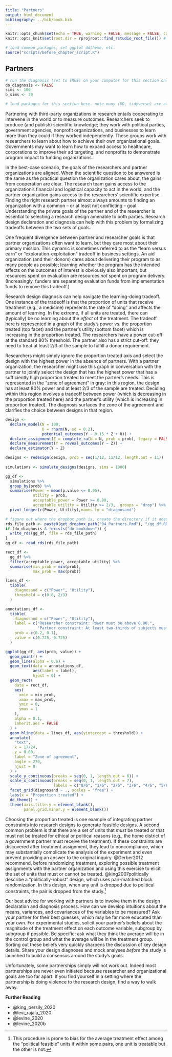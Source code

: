 ```yaml
---
title: "Partners"
output: html_document
bibliography: ../bib/book.bib 
---
```


<!-- note do_bookdown is set in index.rmd, so we know if you're running just this .Rmd or compiling the book-->
```r
knitr::opts_chunk$set(echo = TRUE, warning = FALSE, message = FALSE, cache = FALSE)
knitr::opts_knit$set(root.dir = rprojroot::find_rstudio_root_file()) # files are all relative to RStudio project home
```

```r
# load common packages, set ggplot ddtheme, etc.
source("scripts/before_chapter_script.R")
```

<!-- start post here, do not edit above -->

## Partners

<!-- make sure to rename the section title below -->

```r
# run the diagnosis (set to TRUE) on your computer for this section only before pushing to Github. no diagnosis will ever take place on github.
do_diagnosis <- FALSE
sims <- 100
b_sims <- 20
```

```r
# load packages for this section here. note many (DD, tidyverse) are already available, see scripts/package-list.R
```

Partnering with third-party organizations in research entails cooperating to intervene in the world or to measure outcomes. Researchers seek to produce (and publish) scientific knowledge; they work with political parties, government agencies, nonprofit organizations, and businesses to learn more than they could if they worked independently. These groups work with researchers to learn about how to achieve their own organizational goals. Governments may want to learn how to expand access to healthcare, corporations to improve their ad targeting, and nonprofits to demonstrate program impact to funding organizations.

In the best-case scenario, the goals of the researchers and partner organizations are aligned. When the scientific question to be answered is the same as the practical question the organization cares about, the gains from cooperation are clear. The research team gains access to the organization's financial and logistical capacity to act in the world, and the partner organization gains access to the researchers' scientific expertise. Finding the right research partner almost always amounts to finding an organization with a common -- or at least not conflicting -- goal. Understanding the private goals of the partner and of the researcher is essential to selecting a research design amenable to both parties. Research design declaration and diagnosis can help with this problem by formalizing tradeoffs between the two sets of goals.

One frequent divergence between partner and researcher goals is that partner organizations often want to learn, but they care most about their primary mission. This dynamic is sometimes referred to as the "learn versus earn" or "exploration-exploitation" tradeoff in business settings. An aid organization (and their donors) cares about delivering their program to as many people as possible; learning whether the program has the intended effects on the outcomes of interest is obviously also important, but resources spent on evaluation are resources *not* spent on program delivery. (Increasingly, funders are separating evaluation funds from implementation funds to remove this tradeoff.)

Research design diagnosis can help navigate the learning-doing tradeoff. One instance of the tradeoff is that the proportion of units that receive treatment (e.g., a medicine) represents the rate of "doing" and affects the amount of learning. In the extreme, if all units are treated, there can (typically) be no learning about the *effect* of the treatment. The tradeoff here is represented in a graph of the study's power vs. the proportion treated (top facet) and the partner's utility (bottom facet) which is increasing in the proportion treated. The researchers have a power cut-off at the standard 80% threshold. The partner also has a strict cut-off: they need to treat at least 2/3 of the sample to fulfill a donor requirement. 

Researchers might simply ignore the proportion treated axis and select the design with the highest power in the absence of partners. With a partner organization, the researcher might use this graph in conversation with the partner to jointly select the design that has the highest power that has a sufficiently high proportion treated to meet the partner's needs. This is represented in the "zone of agreement" in gray: in this region, the design has at least 80% power and at least 2/3 of the sample are treated. Deciding within this region involves a tradeoff between power (which is decreasing in the proportion treated here) and the partner's utility (which is increasing in proportion treated). The diagnosis surfaces the zone of the agreement and clarifies the choice between designs in that region.

```r
design <-
  declare_model(N = 100,
                U = rnorm(N, sd = 0.2),
                potential_outcomes(Y ~ 0.15 * Z + U)) +
  declare_assignment(Z = complete_ra(N = N, prob = prob), legacy = FALSE) +
  declare_measurement(Y = reveal_outcomes(Y ~ Z)) +
  declare_estimator(Y ~ Z)

designs <- redesign(design, prob = seq(1/12, 11/12, length.out = 11))
  
simulations <- simulate_designs(designs, sims = 1000)

gg_df <-
  simulations %>%
  group_by(prob) %>% 
  summarise(Power = mean(p.value <= 0.05),
            Utility = prob,
            acceptable_power = Power >= 0.80,
            acceptable_utility = Utility >= 2/3, .groups = "drop") %>% 
  pivot_longer(c(Power, Utility),names_to = "diagnosand")
```

```r
# figure out where the dropbox path is, create the directory if it doesn't exist, and name the RDS file
rds_file_path <- paste0(get_dropbox_path("04_Partners.Rmd"), "/gg_df.RDS")
if (do_diagnosis & !exists("do_bookdown")) {
  write_rds(gg_df, file = rds_file_path)
}
gg_df <- read_rds(rds_file_path)
```

```r
rect_df <- 
  gg_df %>%
  filter(acceptable_power, acceptable_utility) %>%
  summarise(min_prob = min(prob),
            max_prob = max(prob))

lines_df <-
  tibble(
    diagnosand = c("Power", "Utility"),
    threshold = c(0.8, 2/3)
  )

annotations_df <-
  tibble(
    diagnosand = c("Power", "Utility"),
    label = c("Researcher constraint: Power must be above 0.80.",
              "Partner constraint: At least two-thirds of subjects must be treated."),
    prob = c(0.2, 0.1),
    value = c(0.725, 0.725)
  )

ggplot(gg_df, aes(prob, value)) +
  geom_point() +
  geom_line(alpha = 0.6) +
  geom_text(data = annotations_df,
            aes(label = label),
            hjust = 0) +
  geom_rect(
    data = rect_df,
    aes(
      xmin = min_prob,
      xmax = max_prob,
      ymin = 0,
      ymax = 1
    ),
    alpha = 0.1,
    inherit.aes = FALSE
  ) +
  geom_hline(data = lines_df, aes(yintercept = threshold)) +
  annotate(
    "text",
    x = 17/24,
    y = 0.60,
    label = "Zone of agreement",
    angle = 270,
    hjust = 0
  ) +
  scale_y_continuous(breaks = seq(0, 1, length.out = 6)) +
  scale_x_continuous(breaks = seq(0, 1, length.out = 7),
                     labels = c("0/6", "1/6", "2/6", "3/6", "4/6", "5/6", "6/6")) +
  facet_grid(diagnosand ~ ., scales = "free") +
  labs(x = "Proportion treated") +
  dd_theme() +
  theme(axis.title.y = element_blank(),
        panel.grid.minor.y = element_blank())
```

Choosing the proportion treated is one example of integrating partner constraints into research designs to generate feasible designs. A second common problem is that there are a set of units that *must* be treated or that must not be treated for ethical or political reasons (e.g., the home district of a government partner must receive the treatment). If these constraints are discovered after treatment assignment, they lead to noncompliance, which may substantially complicate the analysis of the experiment and even prevent providing an answer to the original inquiry. @Gerber2012 recommend, before randomizing treatment, exploring possible treatment assignments with the partner organization and using this exercise to elicit the set of units that must or cannot be treated. @king2007politically describe a "politically-robust" design, which uses pair-matched block randomization. In this design, when any unit is dropped due to political constraints, the pair is dropped from the study.^[This procedure is prone to bias for the average treatment effect among the "political feasible" units if within some pairs, one unit is treatable but the other is not.]

Our best advice for working with partners is to involve them in the design declaration and diagnosis process. How can we develop intuitions about the means, variances, and covariances of the variables to be measured? Ask your partner for their best guesses, which may be far more educated than your own. For experimental studies, solicit your partner's beliefs about the magnitude of the treatment effect on each outcome variable, subgroup by subgroup if possible. Be specific: ask what they think the average will be in the control group and what the average will be in the treatment group. Sorting out these beliefs very quickly sharpens the discussion of key design details. Share your design diagnoses and mock analyses *before* the study is launched to build a consensus around the study's goals.

Unfortunately, some partnerships simply will not work out. Indeed most partnerships are never even initiated because researcher and organizational goals are too far apart. If you find yourself in a setting where the partnership is doing violence to the research design, find a way to walk away.


**Further Reading**

- @king_persily_2020
- @levi_rajala_2020
- @levine_2020
- @levine_2020b

<!-- ### Scattered thoughts -->

<!-- - Partnerships and ethics should be in here -->
<!-- - Research for Impact (@levine_2020) -->
<!-- - When to walk away -->
<!-- - Advice: there's usually a boss that gives you the green light, then staff people who actually help you. Our advice is to ensure that at least some meetings are with both the boss and the staff people so that the staff people know that the boss cares about the project and are therefore motivated to help you. A crucial person at the partner organization is the person who knows where the data are and how you can access them. Many people at partner organizations do not have this power, but you must be frequent touch.  -->
<!-- - In some cases, some member of the research staff can actually embed wiht the partner organization to ensure all the good things. -->
<!-- - Involve partners in PAP writing. -->
<!-- - when should partners be coauthors on the paper? -->




